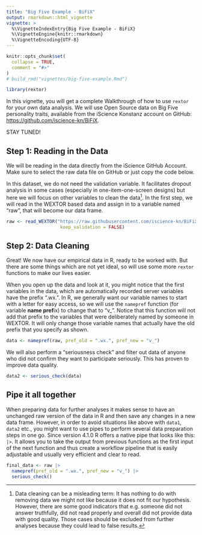 ```yaml
---
title: "Big Five Example - BiFiX"
output: rmarkdown::html_vignette
vignette: >
  %\VignetteIndexEntry{Big Five Example - BiFiX}
  %\VignetteEngine{knitr::rmarkdown}
  %\VignetteEncoding{UTF-8}
---
```


```r
knitr::opts_chunk$set(
  collapse = TRUE,
  comment = "#>"
)
# build_rmd("vignettes/big-five-example.Rmd")
```

```r
library(rextor)
```

In this vignette, you will get a complete Walkthrough of how to use `rextor` for your own data analysis.
We will use Open Source data on Big Five personality traits, available from the iScience Konstanz account on GitHub: [https://github.com/iscience-kn/BiFiX](https://github.com/iscience-kn/BiFiX).

STAY TUNED! 

## Step 1: Reading in the Data

We will be reading in the data directly from the iScience GitHub Account. 
Make sure to select the raw data file on GitHub or just copy the code below.

In this dataset, we do not need the validation variable.
It facilitates dropout analysis in some cases (especially in one-item-one-screen designs) but here we will focus on other variables to clean the data[^dc]. 
In the first step, we will read in the WEXTOR based data and assign in to a variable named "raw", that will become our data frame.

[^dc]: Data cleaning can be a misleading term: It has nothing to do with removing data we might not like because it does not fit our hypothesis. However, there are some good indicators that e.g. someone did not answer truthfully, did not read properly and overall did not provide data with good quality. Those cases should be excluded from further analyses because they could lead to false results.

```r
raw <- read_WEXTOR("https://raw.githubusercontent.com/iscience-kn/BiFiX/refs/heads/main/data/BiFiX_data.csv",
                    keep_validation = FALSE)
```

## Step 2: Data Cleaning

Great! 
We now have our empirical data in R, ready to be worked with.
But there are some things which are not yet ideal, so will use some more `rextor` functions to make our lives easier.

When you open up the data and look at it, you might notice that the first variables in the data, which are automatically recorded server variables have the prefix ".wx.".
In R, we generally want our variable names to start with a letter for easy access, so we will use the `namepref` function (for variable **name pref**ix) to change that to "v_".
Notice that this function will not add that prefix to the variables that were deliberately named by someone in WEXTOR.
It will only change those variable names that actually have the old prefix that you specify as shown.

```r
data <- namepref(raw, pref_old = ".wx.", pref_new = "v_")
```

We will also perform a "seriousness check" and filter out data of anyone who did not confirm they want to participate seriously.
This has proven to improve data quality.

```r
data2 <- serious_check(data)
```


## Pipe it all together

When preparing data for further analyses it makes sense to have an unchanged raw version of the data in R and then save any changes in a new data frame.
However, in order to avoid situations like above with `data1`, `data2` etc., you might want to use pipes to perform several data preparation steps in one go.
Since version 4.1.0 R offers a native pipe that looks like this: `|>`.
It allows you to take the output from previous functions as the first input of the next function and thus create a workflow pipeline that is easily adjustable and usually very efficient and clear to read.

```r
final_data <- raw |> 
  namepref(pref_old = ".wx.", pref_new = "v_") |> 
  serious_check()
```
